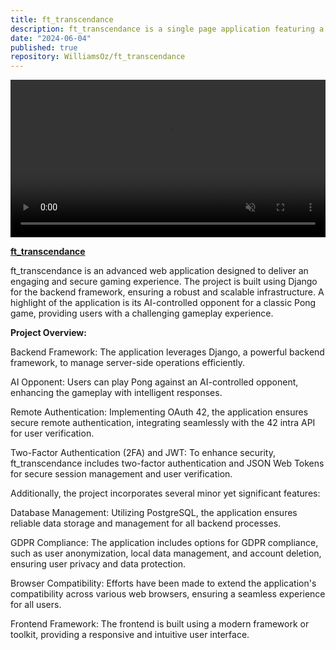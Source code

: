 ```yaml
---
title: ft_transcendance
description: ft_transcendance is a single page application featuring a Pong game with two-player, tournament, and AI modes, built with Django, JavaScript, and PostgreSQL. It includes user account management integrated with the 42 intra API.
date: "2024-06-04"
published: true
repository: WilliamsOz/ft_transcendance
---
```


<video width="100%" 
  height="auto" 
  controls
  autoplay 
  muted 
  loop>
  <source src="/videos/ft_transcendance.mp4" type="video/mp4" />
  Your browser does not support the video tag.
</video>

**<u>ft_transcendance</u>**

ft_transcendance is an advanced web application designed to deliver an engaging and secure gaming experience. The project is built using Django for the backend framework, ensuring a robust and scalable infrastructure. A highlight of the application is its AI-controlled opponent for a classic Pong game, providing users with a challenging gameplay experience.

**Project Overview:**

Backend Framework: The application leverages Django, a powerful backend framework, to manage server-side operations efficiently.

AI Opponent: Users can play Pong against an AI-controlled opponent, enhancing the gameplay with intelligent responses.

Remote Authentication: Implementing OAuth 42, the application ensures secure remote authentication, integrating seamlessly with the 42 intra API for user verification.

Two-Factor Authentication (2FA) and JWT: To enhance security, ft_transcendance includes two-factor authentication and JSON Web Tokens for secure session management and user verification.

Additionally, the project incorporates several minor yet significant features:

Database Management: Utilizing PostgreSQL, the application ensures reliable data storage and management for all backend processes.

GDPR Compliance: The application includes options for GDPR compliance, such as user anonymization, local data management, and account deletion, ensuring user privacy and data protection.

Browser Compatibility: Efforts have been made to extend the application's compatibility across various web browsers, ensuring a seamless experience for all users.

Frontend Framework: The frontend is built using a modern framework or toolkit, providing a responsive and intuitive user interface.
